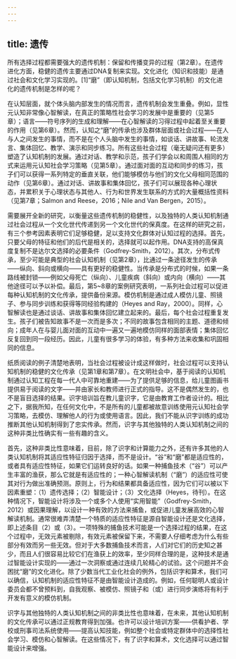 ```yaml
---
---
---
```

title: 遗传
---




所有选择过程都需要强大的遗传机制：保留和传播变异的过程（第2章）。在遗传进化方面，稳健的遗传主要通过DNA复制来实现。文化进化（知识和技能）是通过社会和文化学习实现的。[1]“磨”（即认知机制，包括文化学习机制）的文化进化的遗传机制是怎样的呢？

在认知层面，就个体头脑内部发生的情况而言，遗传机制会发生重叠。例如，显性元认知非常像心智解读，在真正的策略性社会学习的发展中是重要的（见第5章）；语言——符号序列的生成和理解——在心智解读的习得过程中起着至关重要的作用（见第6章）。然而，认知之“磨”的传承也涉及群体层面或社会过程——在人与人之间发生的事情，而不是在个人头脑中发生的事情，如谈话、讲故事、轮流发言、集体回忆、教学、演示和同步练习。所有这些社会过程（毫无疑问还有更多）塑造了认知机制的发展。通过对话、教学和示范，孩子们学会以和周围人相同的方式来运用元认知社会学习策略（见第5章）。通过面对面的互动和同步的练习，孩子们可以获得一系列特定的垂直关联，他们能够模仿与他们的文化父母相同范围的动作（见第6章）。通过对话、讲故事和集体回忆，孩子们可以展现各种心理状态，并累积关于心理状态与其他人、行为和世界发生联系的方式的大量概括性资料（见第7章；Salmon and Reese，2016；Nile and Van Bergen，2015）。

需要展开全新的研究，以衡量这些遗传机制的稳健性，以及独特的人类认知机制通过社会过程从一个文化世代传递到另一个文化世代的保真度。在这样的研究之前，有三个参考因素表明它们足够稳健，足以支持文化群体对认知过程的选择。首先，只要父母的特征和他们的后代是相关的，选择就可以起作用。DNA支持的高保真度复制不是达尔文选择的必要条件（Godfrey-Smith，2012）。其次，分布式传承，至少可能是典型的社会认知机制（见第2章），比通过一条途径发生的传承——纵向、斜向或横向——具有更好的稳健性。当传承是分布式的时候，如果一条路线被封锁——例如父母死亡（纵向）、儿童疾病（斜向）或内向（横向）——其他途径可以予以补偿。最后，第5~8章的案例研究表明，一系列社会过程可以促进每种认知机制的文化传承，提供备份来源。模仿机制是通过成人模仿儿童、照镜子、参与同步训练和获得等同经验构建的（Heyes and Ray，2000）。同样，心智解读也是通过谈话、讲故事和集体回忆建立起来的。最后，每个社会过程重复发生。孩子们被告知故事不是一次而是多次；不同的故事包含相同的主题、道德和倾向；成年人在与婴儿面对面的互动中一遍又一遍地模仿同样的面部表情；集体回忆反复回到同一段经历。因此，儿童有很多学习的体验，有多种方法来收集和巩固相同的信息。

纸质阅读的例子清楚地表明，当社会过程被设计成这样做时，社会过程可以支持认知机制的稳健的文化传承（见第1章和第7章）。在文明社会中，基于阅读的认知机制通过认知工程在每一代人中可靠地重建——为了提供足够的信息，给儿童图画书提供易于阅读的文字——并由家长和教师进行正式的指导。这不是偶然发生的，也不是盲目选择的结果。识字培训旨在教儿童识字，它是由教育工作者设计的。相比之下，据我所知，在任何文化中，不是所有的儿童都被故意训练使用元认知社会学习策略，去模仿、理解他人的行为或使用语言。因此，我们不能从识字训练的成功推断其他认知机制得到了忠实传承。然而，识字与其他独特的人类认知机制之间的这种非类比性确实有一些有趣的含义。

首先，这种非类比性意味着，目前，除了识字和计算能力之外，还有许多其他的人类认知机制将其适应性特征归因于选择，而不是设计。“谷”和“磨”都是适应性的，或者具有适应性特征，如果它们运转良好的话。如果一种捕鱼技术（“谷”）可以产生丰富的渔获，那么它就是有适应性的；一种心智解读机制（“磨”）的适应性可使其对行为做出准确预测。原则上，行为和结果都具备适应性，因为它们可以被以下因素重塑：（1）遗传选择；（2）智能设计；（3）文化选择（Heyes，待刊）。在这种情况下，智能设计将涉及一个或多个人使用“实用智能”（Godfrey-Smith，2012）或因果理解，以设计一种有效的方法来捕鱼，或促进儿童发展高效的心智解读机制。通常很难弄清楚一个特质的适应性特征是源自智能设计还是文化选择，即上述条目（2）或（3）。一项特殊的捕鱼技术可能是一个选择过程的结果，在这个过程中，无效元素被剔除，有效元素被保留下来，不需要人仔细考虑为什么有些部分有效而另一些无效。但对于大多数捕鱼技术而言，人们对它们的历史知之甚少，而且人们很容易比较它们在渔获上的效率，至少同样合理的是，这种技术是通过智能设计实现的——通过一次洞察或通过连续几轮精心的试验。这个问题并不会困扰“磨”的文化进化。除了少数当代工业化社会的例外，包括识字和算术，我们可以确信，认知机制的适应性特征不是由智能设计造成的。例如，任何聪明人或设计委员会都不曾预料到，自我观察、被模仿、照镜子和（或）进行同步演练将有利于开发有意义的模仿机制。

识字与其他独特的人类认知机制之间的非类比性也意味着，在未来，其他认知机制的文化传承可以通过正规教育得到加强。也许可以设计培训方案——供看护者、学校或刑事司法系统使用——提高认知技能，例如整个社会或特定群体中的选择性社会学习、模仿和心智解读。在这些情况下，有了识字和算术，文化选择可以通过智能设计来增强。